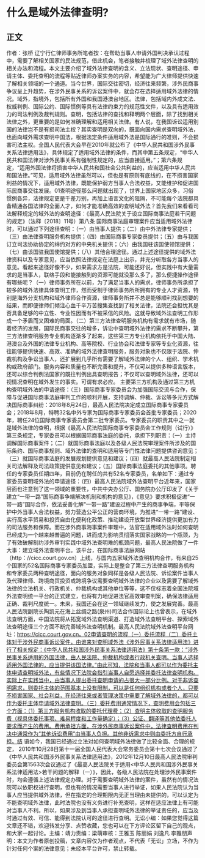 # 什么是域外法律查明?
## 正文
作者：张桥 辽宁行仁律师事务所笔者按：在帮助当事人申请外国判决承认过程中，需要了解相关国家的民法规范，借此机会，笔者接触并梳理了域外法律查明的相关办法和流程。本文主要介绍了域外法律查明的含义、立法现状、查明途径、申请主体、委托查明的流程等贴近律师办案实务的内容，希望能为广大律师提供快速了解相关领域的一个通道。当今世界，国际交往密切，经济往来频繁，涉外民商事争议呈上升趋势，在涉外民事关系的诉讼案件中，就会存在选择适用域外法律的情况。域外，指境外，包括所有外国和我国港澳台地区。法律，包括域内外成文法、权威判例、国际公约、国际惯例等具有法律约束力的规范性文件，以及具有适用效力的司法判例及裁判规则。查明，包括法律的查找和释明两个层面，除了找到相关法律之外，更重要的是如何准确理解和适用相关法律。有人说，在我国诉讼适用别国的法律岂不是有损司法主权？其实查明是双向的，既面向国内需求查明域外法，也面向域外需求查明中国法，根据法定条件适用域外法是国际通行的准则，不会损害司法主权。全国人民代表大会早在2010年就公布了《中华人民共和国涉外民事关系法律适用法》，具体规定了适用域外法律的条件，而其中第五条规定，“中华人民共和国法律对涉外民事关系有强制性规定的，应当直接适用。”；第六条规定，“适用外国法律将损害中华人民共和国社会公共利益的，应当适用中华人民共和国法律。”可见，适用域外法律虽然可以，但也是有原则有底线的，在不损害国家利益的情况下，适用域外法律，既能保护弱方当事人合法权益，又能维护和促进国际民商事交往发展。01查明途径那么问题就出现了，世界上国家地区众多，习俗惯例各异，法律规定更是千差万别，再加上语言文化的阻隔，不可能每个法院都具备精通各国法律的全面人才，如何才能准确高效的查明域外法？首先我们来看看司法解释规定的域外法的查明途径：《最高人民法院关于设立国际商事法庭若干问题的规定》（法释〔2018〕11号）第八条 国际商事法庭审理案件应当适用域外法律时，可以通过下列途径查明：（一）由当事人提供；（二）由中外法律专家提供；（三）由法律查明服务机构提供；（四）由国际商事专家委员提供；（五）由与我国订立司法协助协定的缔约对方的中央机关提供；（六）由我国驻该国使领馆提供；（七）由该国驻我国使馆提供；（八）其他合理途径。通过上述途径提供的域外法律资料以及专家意见，应当依照法律规定在法庭上出示，并充分听取各方当事人的意见。看起来途径好像不少，如果需求方是法院，可能还好说，但实践中有大量需求的是当事人，联络手段和能接触到的资源可能就没那么多了，那么便捷操作途径有哪些呢？（一）律师事务所在以前，为了满足当事人的需求，律师事务所承担了较多的域外法律具体查明工作，然而受制于律师事务所所拥有的专业人才资源，特别是海外分支机构和域外律师合作资源，律师事务所并不总是能够顺利找到想要的结果，而即便律师们倾注心血千辛万苦搜集查找到了相关法律，法院还会担忧其是否具备足够的中立性、专业性因而有不被采信的风险。这就导致域外法查明工作形成一个矛盾而又困难的局面。（二）第三方法律查明服务机构有需求就有市场，随着经济的发展，国际民商事交往的增多，诉讼中查明域外法律的需求不断攀升，第三方法律查明服务专业机构逐渐多了起来，这些第三方专业机构依托于中国大陆、港澳台及外国的法律专业机构、高等院校、行业协会和法律专家等专业化资源，往往能够提供快速、高效、准确的域外法律查明服务，服务对象也不仅限于法院、仲裁机构及争讼当事人，还扩展到几乎所有需要了解域外法律的个人、组织、学术机构或政府部门。服务内容和质量也不断完善和提升，不仅可以提供多种语言版本，还可以综合判例法国家的既往判例出具查明报告；不仅可以查明域外法律，还可以视情况查明在域外发生的事实。可谓有求必应。 主要第三方机构及通过第三方机构查明域外法的申请途径：（三）国际商事专家委员会为加强国际交流与合作，保障与促进国际商事法庭审判工作的顺利开展，支持调解、仲裁、诉讼等多元方式解决国际商事纠纷：2018年8月24日，最高人民法院决定成立国际商事专家委员会；2018年8月，特聘32名中外专家为国际商事专家委员会首批专家委员；2020年，聘任24位国际商事专家委员会第二批专家委员。专家委员的职责其中之一就是域外法律的查明，根据《最高人民法院国际商事专家委员会工作规则（试行）》第三条规定，专家委员可以根据国际商事法庭的委托，承担下列职责：（一）主持调解国际商事案件；（二）就国际商事法庭以及各级人民法院审理案件所涉及的国际条约、国际商事规则、域外法律的查明和适用等专门性法律问题提供咨询意见；（三）就国际商事法庭的发展规划提供意见和建议；（四）就最高人民法院制定相关司法解释及司法政策提供意见和建议；（五）国际商事法庭委托的其他事项。聘任的专家委员任期四年，目前仍在聘任的共有52名专家委员，名单如下：通过专家委员查明域外法的申请途径：（四）最高人民法院域外法查明平台近年来，国家层面也注意到了这一领域的重要性，中共中央办公厅、国务院办公厅印发了《关于建立“一带一路”国际商事争端解决机制和机构的意见》，《意见》要求积极促进“一带一路”国际合作，依法妥善化解“一带一路”建设过程中产生的商事争端，平等保护中外当事人合法权益，努力营造公平公正的营商环境，为推进“一带一路”建设、实行高水平贸易和投资自由化便利化政策、推动建设开放型世界经济提供更加有力的司法服务和保障。而在涉外商事海事案件审理中，法官在适用域外法时如何查明已经成为一个越来越普遍的问题，进而成为影响贯彻落实国家战略的一个瓶颈，为了有效破解制约涉外审判实践中域外法查明难的瓶颈问题，最高人民法院做了一件大事：建立域外法查明平台。该平台，在国际商事法庭网站（http：//cicc.court.gov.cn）上线，与国内五家域外法查明机构合作，有来自25个国家的52名国际商事专家委员加盟，实际上是整合了第三方法律查明服务机构和专家委员两种查明途径，面向的服务对象同样是各级人民法院、诉讼案件当事人及代理律师、跨境商贸投资或跨境争议需要查明域外法律的企业以及需要了解域外法律的立法机关、行政机关、仲裁机构或其他单位等等，这不仅标志着全国法院域外法查明统一平台的正式建立，也将有力地促进法官高效审查判案，确保法律适用正确、裁判尺度统一。未来，我国还会在这一领域继续发力，使之发展完善。最高人民法院副院长陶凯元在海上丝绸之路(泉州)司法合作国际论上也曾表示，在域外法查明方面，中国法院将从拓宽域外法查明渠道、打造域外法查明平台、探索域外法查明途径三个方面不断完善域外法查明机制。最高人民法院域外法查明平台网址：https://cicc.court.gov.cn。02申请查明的流程（一）委托流程（二）委托主体对于涉外民商事诉讼案件，由谁来对查明域外法《涉外民事关系法律适用法》进行了相关规定：《中华人民共和国涉外民事关系法律适用法》第十条第一款：“涉外民事关系适用的外国法律，由人民法院、仲裁机构或者行政机关查明。当事人选择适用外国法律的，应当提供该国法律。”由此可知，法院和当事人都可以作为委托主体申请查明域外法，有些情况下法院会指引当事人自愿选择并委托法律查明机构。实际上在实践当中，由当事人提出委托查明申请的占很大一部分比例。对于非诉查明需求，则委托主体的范围基本上没有限制，可以是任何组织机构或者个人，只要不损害国家、社会利益，在经济往来或者管理决策中需要了解域外法律的，都可以作为委托主体申请域外法律查明。（三）委托费用通常情况下，查明费用会包括三个方面：（1）第三方服务机构收取的委托代理费；（2）查明主体收取的查明服务费（视具体委托事项、难易程度和工作量确定）；（3）公证、翻译等其他依委托人要求而产生的费用。费用承担方面，在涉外民商事诉讼案件中，法律查明费用在判决中通常作为“其他诉讼费用”由当事人负担。其他非诉需求中则由委托方自行承担。结 语如今，我国已经通过立法对如何查明域外法律做了比较全面、合理的规定， 2010年10月28日第十一届全国人民代表大会常务委员会第十七次会议通过了《中华人民共和国涉外民事关系法律适用法》，2012年12月10日最高人民法院审判委员会第1563次会议通过了《最高人民法院关于适用<中华人民共和国涉外民事关系法律适用法>若干问题的解释（一）》，因此，各级人民法院在处理涉外民事案件时，均会遵循上述法律规定办理。对于需要查明域外法律的案件，虽然有的情况法院可以依职权进行查明，但也有的情况需要当事人进行举证，如果人民法院认为当事人应当提供域外法律，但在指定的合理期限内无正当理由未提供的，可以认定为不能查明域外法律，此时法院也没有义务进行补充查明，这样在适应法律上有可能对当事人不利。所以，如果涉及到当事人承担查明域外法律的举证责任的，应当及时通过有效、可信、能得到法院认可的途径进行查明。无讼小编：如果您觉得这篇文章还不错，欢迎转发分享、点赞收藏，您也可以在下方评论区留下自己的观点，和大家一起讨论。主编：靖力责编：梁萌审核：王雅玉 陈丽娟 刘逸凡 李雅朋声明：本文为作者原创投稿，文章内容仅为作者观点，不代表「无讼」立场，不作为针对任何个案的法律意见；未经本平台许可，禁止转载。